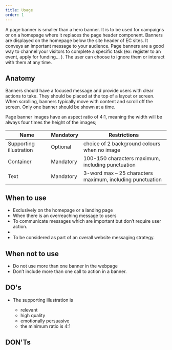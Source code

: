 ```yaml
---
title: Usage
order: 1
---
```



<Paragraph size="lead">
A page banner is smaller than a hero banner. It is to be used for campaigns or on a homepage where it replaces the page header component. 
  Banners are displayed on the homepage below the site header of EC sites. It
  conveys an important message to your audience. Page banners are a good way to
  channel your visitors to complete a specific task (ex: register to an event,
  apply for funding... ). The user can choose to ignore them or interact with
  them at any time.
</Paragraph>

## Anatomy

Banners should have a focused message and provide users with clear actions to take. They should be placed at the top of a layout or screen. When scrolling, banners typically move with content and scroll off the screen. Only one banner should be shown at a time.

Page banner images have an aspect ratio of 4:1, meaning the width will be always four times the height of the images;

| Name                    | Mandatory | Restrictions                                              |
| ----------------------- | --------- | --------------------------------------------------------- |
| Supporting illustration | Optional  | choice of 2 background colours when no image              |
| Container               | Mandatory | 100-150 characters maximum, including punctuation         |
| Text                    | Mandatory | 3-word max – 25 characters maximum, including punctuation |

## When to use

- Exclusively on the homepage or a landing page
- When there is an overreaching message to users
- To communicate messages which are important but don’t require user action.
- 
- To be considered as part of an overall website messaging strategy.

## When not to use

- Do not use more than one banner in the webpage
- Don’t include more than one call to action in a banner.

## DO's

- The supporting illustration is

  - relevant
  - high quality
  - emotionally persuasive
  - the minimum ratio is 4:1

## DON'Ts
